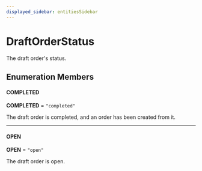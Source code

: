 ```yaml
---
displayed_sidebar: entitiesSidebar
---
```



# DraftOrderStatus

The draft order's status.

## Enumeration Members

#### COMPLETED

 **COMPLETED** = `"completed"`

The draft order is completed, and an order has been created from it.

___

#### OPEN

 **OPEN** = `"open"`

The draft order is open.
